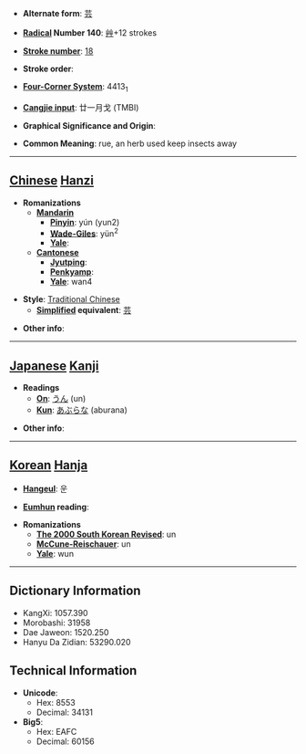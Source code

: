 * '''Alternate form''': [[芸]]

* '''[[Wiktionary:Chinese radical index| Radical]] Number 140''': [[Wiktionary:Chinese radical index 艸|艸]]+12 strokes

* '''[[Wiktionary:Chinese total strokes index|Stroke number]]''': [[Wiktionary:Chinese total strokes index 18|18]]

* '''Stroke order''': 

* '''[[Wiktionary:Chinese four corner index|Four-Corner System]]''': 4413<sub>1</sub>

* '''[[Wiktionary:Chinese Cangjie index|Cangjie input]]''': 廿一月戈 (TMBI)

* '''Graphical Significance and Origin''': 

* '''Common Meaning''': rue, an herb used keep insects away

----

== [[Chinese]] [[Hanzi]] ==

* '''Romanizations'''
** '''[[Mandarin]]'''
*** '''[[Pinyin]]''': yún (yun2)
*** '''[[Wade-Giles]]''': yün<sup>2</sup>
*** '''[[Yale]]''': 
** '''[[Cantonese]]'''
*** '''[[Jyutping]]''':
*** '''[[Penkyamp]]''': 
*** '''[[Yale]]''': wan4

* '''Style''': [[Traditional Chinese]] 
** '''[[Simplified Chinese|Simplified]] equivalent''': [[芸]]

* '''Other info''': 

----

== [[Japanese]] [[Kanji]] ==

* '''Readings'''
** '''[[On]]''': [[うん]] (un)
** '''[[Kun]]''': [[あぶらな]] (aburana)

* '''Other info''':  

----

== [[Korean]] [[Hanja]] ==

* '''[[Hangeul]]''': 운

* '''[[Eumhun]] reading''': 

* '''Romanizations'''
** '''[[The 2000 South Korean Revised Romanization|The 2000 South Korean Revised]]''': un
** '''[[McCune-Reischauer]]''': un
** '''[[Yale]]''': wun

----

== Dictionary Information ==

* KangXi: 1057.390
* Morobashi: 31958
* Dae Jaweon: 1520.250
* Hanyu Da Zidian: 53290.020

== Technical Information ==

* '''Unicode''':
** Hex: 8553
** Decimal: 34131
* '''Big5''':
** Hex: EAFC
** Decimal: 60156